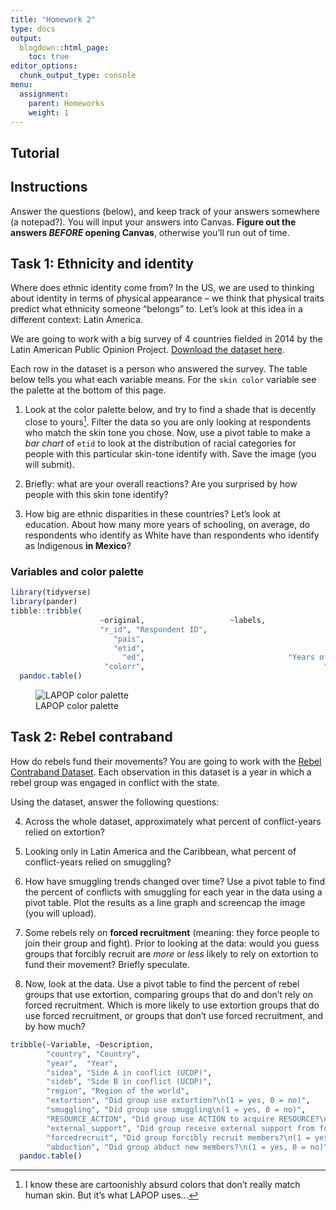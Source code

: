 ```yaml
---
title: "Homework 2"
type: docs
output:
  blogdown::html_page:
    toc: true
editor_options: 
  chunk_output_type: console
menu:
  assignment:
    parent: Homeworks
    weight: 1
---
```




## Tutorial


<!-- Here's a [brief, kinda awkward tutorial](https://www.dropbox.com/s/6kc0g0xobuazlx2/filter-summary.mov?dl=0) on how to use Filter and Summary Statistics in Google Sheets.  -->


## Instructions



Answer the questions (below), and keep track of your answers somewhere (a notepad?). You will input your answers into Canvas. **Figure out the answers *BEFORE* opening Canvas**, otherwise you'll run out of time. 




## Task 1: Ethnicity and identity


Where does ethnic identity come from? In the US, we are used to thinking about identity in terms of physical appearance --  we think that physical traits predict what ethnicity someone "belongs" to. Let's look at this idea in a different context: Latin America. 


We are going to work with a big survey of 4 countries fielded in 2014 by the Latin American Public Opinion Project. [Download the dataset here](/files/lapop-race.csv).

Each row in the dataset is a person who answered the survey. The table below tells you what each variable means. For the `skin color` variable see the palette at the bottom of this page.


1. Look at the color palette below, and try to find a shade that is decently close to yours^[I know these are cartoonishly absurd colors that don't really match human skin. But it's what LAPOP uses...]. Filter the data so you are only looking at respondents who match the skin tone you chose. Now, use a pivot table to make a *bar chart* of `etid` to look at the distribution of racial categories for people with this particular skin-tone identify with. Save the image (you will submit). 


2. Briefly: what are your overall reactions? Are you surprised by how people with this skin tone identify?


3. How big are ethnic disparities in these countries? Let's look at education. About how many more years of schooling, on average, do respondents who identify as White have than respondents who identify as Indigenous **in Mexico**?



### Variables and color palette


```r
library(tidyverse)
library(pander)
tibble::tribble(
                    ~original,                   ~labels,
                    "r_id", "Respondent ID",
                       "pais",                                           "Country",
                       "etid",                                         "Ethnicity",
                         "ed",                                "Years of Schooling",
                     "colorr",                                        "Skin Color") %>% 
  pandoc.table()
```


![LAPOP color palette](/images/lapop-palette.png)





## Task 2: Rebel contraband


How do rebels fund their movements? You are going to work with the [Rebel Contraband Dataset](/files/contraband.csv). Each observation in this dataset is a year in which a rebel group was engaged in conflict with the state. 


Using the dataset, answer the following questions:


4. Across the whole dataset, approximately what percent of conflict-years relied on extortion? 

5. Looking only in Latin America and the Caribbean, what percent of conflict-years relied on smuggling?


6. How have smuggling trends changed over time? Use a pivot table to find the percent of conflicts with smuggling for each year in the data using a pivot table. Plot the results as a line graph and screencap the image (you will upload). 



7. Some rebels rely on **forced recruitment** (meaning: they force people to join their group and fight). Prior to looking at the data: would you guess groups that forcibly recruit are *more* or *less* likely to rely on extortion to fund their movement? Briefly speculate. 


8. Now, look at the data. Use a pivot table to find the percent of rebel groups that use extortion, comparing groups that do and don't rely on forced recruitment. Which is more likely to use extortion groups that do use forced recruitment, or groups that don't use forced recruitment, and by how much? 




```r
tribble(~Variable, ~Description, 
        "country", "Country",
        "year",  "Year",
        "sidea", "Side A in conflict (UCDP)",
        "sideb", "Side B in conflict (UCDP)",
        "region", "Region of the world",
        "extortion", "Did group use extortion?\n(1 = yes, 0 = no)",
        "smuggling", "Did group use smuggling\n(1 = yes, 0 = no)", 
        "RESOURCE_ACTION", "Did group use ACTION to acquire RESOURCE?\n(1 = yes, 0 = no)",
        "external_support", "Did group receive external support from foreign government?\n(1 = yes, 0 = no)",
        "forcedrecruit", "Did group forcibly recruit members?\n(1 = yes, 0 = no)",
        "abduction", "Did group abduct new members?\n(1 = yes, 0 = no)") %>% 
  pandoc.table()
```

